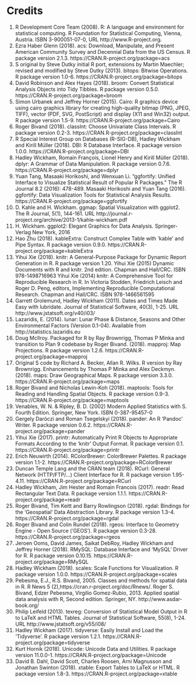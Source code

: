 # Credits

1. R Development Core Team (2008). R: A language and environment for statistical computing. R Foundation for Statistical Computing, Vienna, Austria. ISBN 3-900051-07-0, URL http://www.R-project.org.
2. Ezra Haber Glenn (2018). acs: Download, Manipulate, and Present American Community Survey and Decennial Data from the US Census. R package version 2.1.3. https://CRAN.R-project.org/package=acs
3. S original by Steve Dutky initial R port, extensions by Martin Maechler; revised and modified by Steve Dutky (2013). bitops: Bitwise Operations. R package version 1.0-6. https://CRAN.R-project.org/package=bitops
4. David Robinson and Alex Hayes (2018). broom: Convert Statistical Analysis Objects into Tidy Tibbles. R package version 0.5.0. https://CRAN.R-project.org/package=broom
5. Simon Urbanek and Jeffrey Horner (2015). Cairo: R graphics device using cairo graphics library for creating high-quality bitmap (PNG, JPEG, TIFF), vector (PDF, SVG, PostScript) and display (X11 and Win32) output. R package version 1.5-9. https://CRAN.R-project.org/package=Cairo
6. Roger Bivand (2018). classInt: Choose Univariate Class Intervals. R package version 0.2-3. https://CRAN.R-project.org/package=classInt
7. R Special Interest Group on Databases (R-SIG-DB), Hadley Wickham and Kirill Müller (2018). DBI: R Database Interface. R package version 1.0.0. https://CRAN.R-project.org/package=DBI
8. Hadley Wickham, Romain François, Lionel Henry and Kirill Müller (2018). dplyr: A Grammar of Data Manipulation. R package version 0.7.6. https://CRAN.R-project.org/package=dplyr
9. Yuan Tang, Masaaki Horikoshi, and Wenxuan Li. "ggfortify: Unified Interface to Visualize Statistical Result of Popular R Packages." The R Journal 8.2 (2016): 478-489. Masaaki Horikoshi and Yuan Tang (2016). ggfortify: Data Visualization Tools for Statistical Analysis Results. https://CRAN.R-project.org/package=ggfortify
10. D. Kahle and H. Wickham. ggmap: Spatial Visualization with ggplot2. The R Journal, 5(1), 144-161. URL http://journal.r-project.org/archive/2013-1/kahle-wickham.pdf
11. H. Wickham. ggplot2: Elegant Graphics for Data Analysis. Springer-Verlag New York, 2016
12. Hao Zhu (2018). kableExtra: Construct Complex Table with 'kable' and Pipe Syntax. R package version 0.9.0. https://CRAN.R-project.org/package=kableExtra
13. Yihui Xie (2018). knitr: A General-Purpose Package for Dynamic Report Generation in R. R package version 1.20. Yihui Xie (2015) Dynamic Documents with R and knitr. 2nd edition. Chapman and Hall/CRC. ISBN 978-1498716963 Yihui Xie (2014) knitr: A Comprehensive Tool for Reproducible Research in R. In Victoria Stodden, Friedrich Leisch and Roger D. Peng, editors, Implementing Reproducible Computational Research. Chapman and Hall/CRC. ISBN 978-1466561595
14. Garrett Grolemund, Hadley Wickham (2011). Dates and Times Made Easy with lubridate. Journal of Statistical Software, 40(3), 1-25. URL http://www.jstatsoft.org/v40/i03/
15. Lazaridis, E. (2014). lunar: Lunar Phase & Distance, Seasons and Other Environmental Factors (Version 0.1-04). Available from http://statistics.lazaridis.eu
16. Doug McIlroy. Packaged for R by Ray Brownrigg, Thomas P Minka and transition to Plan 9 codebase by Roger Bivand. (2018). mapproj: Map Projections. R package version 1.2.6. https://CRAN.R-project.org/package=mapproj
17. Original S code by Richard A. Becker, Allan R. Wilks. R version by Ray Brownrigg. Enhancements by Thomas P Minka and Alex Deckmyn. (2018). maps: Draw Geographical Maps. R package version 3.3.0. https://CRAN.R-project.org/package=maps
18. Roger Bivand and Nicholas Lewin-Koh (2018). maptools: Tools for Reading and Handling Spatial Objects. R package version 0.9-3. https://CRAN.R-project.org/package=maptools
19. Venables, W. N. & Ripley, B. D. (2002) Modern Applied Statistics with S. Fourth Edition. Springer, New York. ISBN 0-387-95457-0
20. Gergely Daróczi and Roman Tsegelskyi (2018). pander: An R 'Pandoc' Writer. R package version 0.6.2. https://CRAN.R-project.org/package=pander
21. Yihui Xie (2017). printr: Automatically Print R Objects to Appropriate Formats According to the 'knitr' Output Format. R package version 0.1. https://CRAN.R-project.org/package=printr
22. Erich Neuwirth (2014). RColorBrewer: ColorBrewer Palettes. R package version 1.1-2. https://CRAN.R-project.org/package=RColorBrewer
23. Duncan Temple Lang and the CRAN team (2018). RCurl: General Network (HTTP/FTP/...) Client Interface for R. R package version 1.95-4.11. https://CRAN.R-project.org/package=RCurl
24. Hadley Wickham, Jim Hester and Romain Francois (2017). readr: Read Rectangular Text Data. R package version 1.1.1. https://CRAN.R-project.org/package=readr
25. Roger Bivand, Tim Keitt and Barry Rowlingson (2018). rgdal: Bindings for the 'Geospatial' Data Abstraction Library. R package version 1.3-4. https://CRAN.R-project.org/package=rgdal
26. Roger Bivand and Colin Rundel (2018). rgeos: Interface to Geometry Engine - Open Source ('GEOS'). R package version 0.3-28. https://CRAN.R-project.org/package=rgeos
27. Jeroen Ooms, David James, Saikat DebRoy, Hadley Wickham and Jeffrey Horner (2018). RMySQL: Database Interface and 'MySQL' Driver for R. R package version 0.10.15. https://CRAN.R-project.org/package=RMySQL
28. Hadley Wickham (2018). scales: Scale Functions for Visualization. R package version 1.0.0. https://CRAN.R-project.org/package=scales
29. Pebesma, E.J., R.S. Bivand, 2005. Classes and methods for spatial data in R. R News 5 (2),https://cran.r-project.org/doc/Rnews/. Roger S. Bivand, Edzer Pebesma, Virgilio Gomez-Rubio, 2013. Applied spatial data analysis with R, Second edition. Springer, NY. http://www.asdar-book.org/
30. Philip Leifeld (2013). texreg: Conversion of Statistical Model Output in R to LaTeX and HTML Tables. Journal of Statistical Software, 55(8), 1-24. URL http://www.jstatsoft.org/v55/i08/
31. Hadley Wickham (2017). tidyverse: Easily Install and Load the 'Tidyverse'. R package version 1.2.1. https://CRAN.R-project.org/package=tidyverse
32. Kurt Hornik (2018). Unicode: Unicode Data and Utilities. R package version 11.0.0-1. https://CRAN.R-project.org/package=Unicode
33. David B. Dahl, David Scott, Charles Roosen, Arni Magnusson and Jonathan Swinton (2018). xtable: Export Tables to LaTeX or HTML. R package version 1.8-3. https://CRAN.R-project.org/package=xtable
